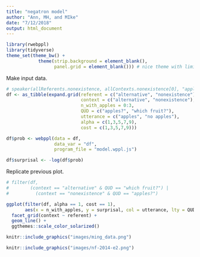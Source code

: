 ```yaml
---
title: "negatron model"
author: "Ann, MH, and MIke"
date: "7/12/2018"
output: html_document
---
```


```r
library(rwebppl)
library(tidyverse)
theme_set(theme_bw() + 
            theme(strip.background = element_blank(), 
                  panel.grid = element_blank())) # nice theme with limited extras
```


Make input data. 

```r
# speaker(allReferents.nonexistence, allContexts.nonexistence[0], "apples?").score("no apples")
df <- as_tibble(expand.grid(referent = c("alternative", "nonexistence"),
                            context = c("alternative", "nonexistence"), 
                            n_with_apples = 0:3,
                            QUD = c("apples?", "which fruit?"), 
                            utterance = c("apples", "no apples"),
                            alpha = c(1,3,5,7,9),
                            cost = c(1,3,5,7,9)))
```
 

```r
df$prob <- webppl(data = df, 
                  data_var = "df",
                  program_file = "model.wppl.js")

df$surprisal <- -log(df$prob)
```

Replicate previous plot. 

```r
# filter(df, 
#        (context == "alternative" & QUD == "which fruit?") |
#          (context == "nonexistence" & QUD == "apples?")

ggplot(filter(df, alpha == 1, cost == 1), 
       aes(x = n_with_apples, y = surprisal, col = utterance, lty = QUD)) + 
  facet_grid(context ~ referent) + 
  geom_line() + 
  ggthemes::scale_color_solarized()
```

```r
knitr::include_graphics("images/ming_data.png")
```
```r
knitr::include_graphics("images/nf-2014-e2.png")
```



